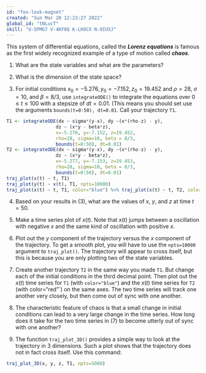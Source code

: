 ```yaml
---
id: "fox-look-magnet"
created: "Sun Mar 20 12:23:27 2022"
global_id: "tNLucT"
skill: "U-5PMG7 V-4KF8Q K-LH9CX N-9IU5J"
---
```



This system of differential equations, called the ***Lorenz equations*** is famous as the first widely recognized example of a type of motion called ***chaos***.

\begin{eqnalign}
\partial_t x & = \sigma (y - x), \\
\partial_t y & = x (\rho - z) - y, \\
\partial_t z & = x y - \beta z
\end{eqnalign}

1. What are the state variables and what are the parameters?

2. What is the dimension of the state space?

3. For initial conditions $x_0 = -5.276, y_0 = -7.152, z_0=19.452$ and $\rho=28$, $\sigma=10$, and $\beta=8/3$, use `integrateODE()` to integrate the equations over $0 \leq t \leq 100$ with a stepsize of $dt=0.01$. (This means you should set use the arguments `bounds(t=0:50), dt=0.01`. Call your trajectory `T1`.

```r
T1 <- integrateODE(dx ~ sigma*(y-x), dy ~(x*(rho-z) - y), 
                  dz ~ (x*y - beta*z),
                  x=-5.276, y=-7.152, z=19.452, 
                  rho=28, sigma=10, beta = 8/3, 
                  bounds(t=0:50), dt=0.01)
T2 <- integrateODE(dx ~ sigma*(y-x), dy ~(x*(rho-z) - y), 
                  dz ~ (x*y - beta*z),
                  x=-5.277, y=-7.153, z=19.453, 
                  rho=28, sigma=10, beta = 8/3, 
                  bounds(t=0:50), dt=0.01)
traj_plot(x(t) ~ t, T1)
traj_plot(y(t) ~ x(t), T1, npts=10000)
traj_plot(x(t) ~ t, T1, color="blue") %>% traj_plot(x(t) ~ t, T2, color="red")
```

4. Based on your results in (3), what are the values of $x$, $y$, and $z$ at time $t=50$.

5. Make a time series plot of $x(t)$. Note that $x(t)$ jumps between a  oscillation with negative $x$ and the same kind of oscillation with positive $x$.

6. Plot out the $y$ component of the trajectory versus the $x$ component of the trajectory. To get a smooth plot, you will have to use the `npts=10000` argument to `traj_plot()`. The trajectory will appear to cross itself, but this is because you are only plotting two of the state variables.

7. Create another trajectory `T2` in the same way you made `T1`. But change each of the initial conditions in the third decimal point. Then plot out the $x(t)$ time series for `T1` (with `color="blue"`) and the $x(t)$ time series for `T2` (with color="red"`) on the same axes. The two time series will track one another very closely, but then come out of sync with one another. 

8. The characteristic feature of chaos is that a small change in initial conditions can lead to a very large change in the time series. How long does it take for the two time series in (7) to become utterly out of sync with one another?

9. The function `traj_plot_3D()` provides a simple way to look at the trajectory in 3 dimensions. Such a plot shows that the trajectory does not in fact cross itself. Use this command:
```r
traj_plot_3D(x, y, z, T1, npts=5000)
```


